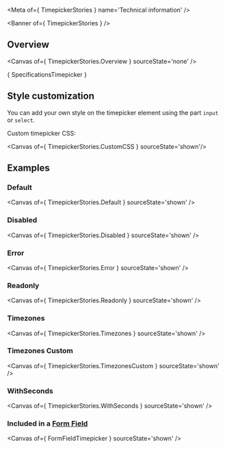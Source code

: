 
<Meta of={ TimepickerStories } name='Technical information' />

<Banner of={ TimepickerStories } />

## Overview

<Canvas of={ TimepickerStories.Overview } sourceState='none' />

<Markdown>{ SpecificationsTimepicker }</Markdown>

## Style customization

You can add your own style on the timepicker element using the part `input` or `select`.

Custom timepicker CSS:

<Canvas of={ TimepickerStories.CustomCSS } sourceState='shown'/>

## Examples

### Default

<Canvas of={ TimepickerStories.Default } sourceState='shown' />

### Disabled

<Canvas of={ TimepickerStories.Disabled } sourceState='shown' />

### Error

<Canvas of={ TimepickerStories.Error } sourceState='shown' />

### Readonly

<Canvas of={ TimepickerStories.Readonly } sourceState='shown' />

### Timezones

<Canvas of={ TimepickerStories.Timezones } sourceState='shown' />

### Timezones Custom

<Canvas of={ TimepickerStories.TimezonesCustom } sourceState='shown' />

### WithSeconds

<Canvas of={ TimepickerStories.WithSeconds } sourceState='shown' />

### Included in a [**Form Field**](?path=/docs/ods-components-form-elements-form-field--technical-information)
<Canvas of={ FormFieldTimepicker } sourceState='shown' />
